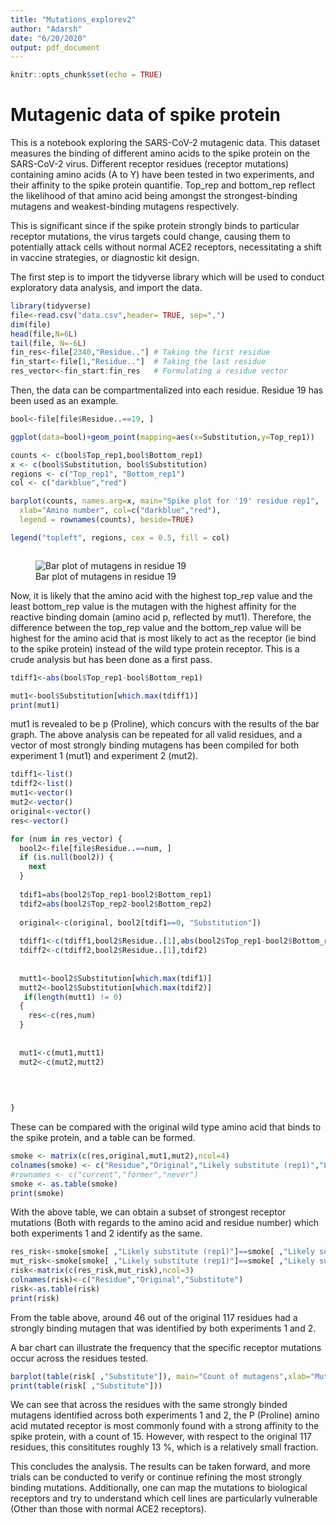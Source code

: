 ```yaml
---
title: "Mutations_explorev2"
author: "Adarsh"
date: "6/20/2020"
output: pdf_document
---
```


```r
knitr::opts_chunk$set(echo = TRUE)
```
# Mutagenic data of spike protein

This is a notebook exploring the SARS-CoV-2 mutagenic data. This dataset measures the binding of different amino acids to the spike protein on the SARS-CoV-2 virus. Different receptor residues (receptor mutations) containing amino acids (A to Y) have been tested in two experiments, and their affinity to the spike protein quantifie. Top_rep and bottom_rep reflect the likelihood of that amino acid being amongst the strongest-binding mutagens and weakest-binding mutagens respectively.

This is significant since if the spike protein strongly binds to particular receptor mutations, the virus targets could change, causing them to potentially attack cells without normal ACE2 receptors, necessitating a shift in vaccine strategies, or diagnostic kit design.

The first step is to import the tidyverse library which will be used to conduct exploratory data analysis, and import the data.

```r
library(tidyverse)
file<-read.csv("data.csv",header= TRUE, sep=",")
dim(file)
head(file,N=6L)
tail(file, N=-6L)
fin_res<-file[2340,"Residue.."] # Taking the first residue
fin_start<-file[1,"Residue.."]  # Taking the last residue
res_vector<-fin_start:fin_res   # Formulating a residue vector

```

Then, the data can be compartmentalized into each residue. Residue 19 has been used as an example.

```r
bool<-file[file$Residue..==19, ]
```


```r
ggplot(data=bool)+geom_point(mapping=aes(x=Substitution,y=Top_rep1))

```


```r

counts <- c(bool$Top_rep1,bool$Bottom_rep1)
x <- c(bool$Substitution, bool$Substitution)
regions <- c("Top_rep1", "Bottom_rep1")
col <- c("darkblue","red")

barplot(counts, names.arg=x, main="Spike plot for '19' residue rep1",
  xlab="Amino number", col=c("darkblue","red"),
  legend = rownames(counts), beside=TRUE)

legend("topleft", regions, cex = 0.5, fill = col)



```
![Bar plot of mutagens in residue 19](Barplot.png)




Now, it is likely that the amino acid with the highest top_rep value and the least bottom_rep value is the mutagen with the highest affinity for the reactive binding domain (amino acid p, reflected by mut1). Therefore, the difference between the top_rep value and the bottom_rep value will be highest for the amino acid that is most likely to act as the receptor (ie bind to the spike protein) instead of the wild type protein receptor. This is a crude analysis but has been done as a first pass.

```r
tdiff1<-abs(bool$Top_rep1-bool$Bottom_rep1)

mut1<-bool$Substitution[which.max(tdiff1)]
print(mut1)

```

mut1 is revealed to be p (Proline), which concurs with the results of the bar graph. The above analysis can be repeated for all valid residues, and a vector of most strongly binding mutagens has been compiled for both experiment 1 (mut1) and experiment 2 (mut2).  

```r
tdiff1<-list()
tdiff2<-list()
mut1<-vector()
mut2<-vector()
original<-vector()
res<-vector()

for (num in res_vector) {
  bool2<-file[file$Residue..==num, ]
  if (is.null(bool2)) {
    next
  }
  
  tdif1=abs(bool2$Top_rep1-bool2$Bottom_rep1)
  tdif2=abs(bool2$Top_rep2-bool2$Bottom_rep2)
  
  original<-c(original, bool2[tdif1==0, "Substitution"])
  
  tdiff1<-c(tdiff1,bool2$Residue..[1],abs(bool2$Top_rep1-bool2$Bottom_rep1))
  tdiff2<-c(tdiff2,bool2$Residue..[1],tdif2)
  
  
  mutt1<-bool2$Substitution[which.max(tdif1)]
  mutt2<-bool2$Substitution[which.max(tdif2)]
   if(length(mutt1) != 0)
  {
    res<-c(res,num)
  }
  
  
  mut1<-c(mut1,mutt1)
  mut2<-c(mut2,mutt2)
  
 
  

}
```

These can be compared with the original wild type amino acid that binds to the spike protein, and a table can be formed.
```r
smoke <- matrix(c(res,original,mut1,mut2),ncol=4)
colnames(smoke) <- c("Residue","Original","Likely substitute (rep1)","Likely substitute (rep2)")
#rownames <- c("current","former","never")
smoke <- as.table(smoke)
print(smoke)

```
With the above table, we can obtain a subset of strongest receptor mutations (Both with regards to the amino acid and residue number) which both experiments 1 and 2 identify as the same.

```r
res_risk<-smoke[smoke[ ,"Likely substitute (rep1)"]==smoke[ ,"Likely substitute (rep2)"], "Residue"]
mut_risk<-smoke[smoke[ ,"Likely substitute (rep1)"]==smoke[ ,"Likely substitute (rep2)"], 2:3]
risk<-matrix(c(res_risk,mut_risk),ncol=3)
colnames(risk)<-c("Residue","Original","Substitute")
risk<-as.table(risk)
print(risk)
```

From the table above, around 46 out of the original 117 residues had a strongly binding mutagen that was identified by both experiments 1 and 2.

A bar chart can illustrate the frequency that the specific receptor mutations occur across the residues tested.


```r
barplot(table(risk[ ,"Substitute"]), main="Count of mutagens",xlab="Mutagen",ylab="Count")
print(table(risk[ ,"Substitute"]))

```

We can see that across the residues with the same strongly binded mutagens identified across both experiments 1 and 2, the P (Proline) amino acid mutated receptor is most commonly found with a strong affinity to the spike protein, with a count of 15. However, with respect to the original 117 residues, this consititutes roughly 13 %, which is a relatively small fraction.

This concludes the analysis. The results can be taken forward, and more trials can be conducted to verify or continue refining the most strongly binding mutations. Additionally, one can map the mutations to biological receptors and try to understand which cell lines are particularly vulnerable (Other than those with normal ACE2 receptors).

